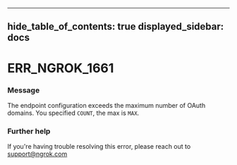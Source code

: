 

---
hide_table_of_contents: true
displayed_sidebar: docs
---


# ERR_NGROK_1661

### Message
The endpoint configuration exceeds the maximum number of OAuth domains. You specified `COUNT`, the max is `MAX`.

<ErrorDetails />



### Further help
If you're having trouble resolving this error, please reach out to [support@ngrok.com](mailto:support@ngrok.com?subject=Help%20with%20ERR_NGROK_1661)

